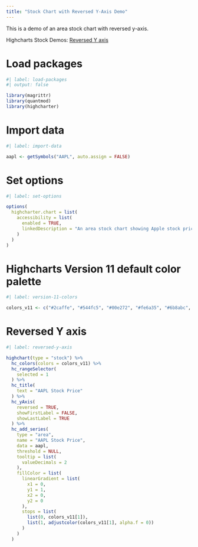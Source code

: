 ```yaml
---
title: "Stock Chart with Reversed Y-Axis Demo"
---
```


This is a demo of an area stock chart with reversed y-axis.

Highcharts Stock Demos: [Reversed Y axis](https://www.highcharts.com/demo/stock/yaxis-reversed)

# Load packages

```r
#| label: load-packages
#| output: false

library(magrittr)
library(quantmod)
library(highcharter)
```

# Import data

```r
#| label: import-data

aapl <- getSymbols("AAPL", auto.assign = FALSE)
```

# Set options

```r
#| label: set-options

options(
  highcharter.chart = list(
    accessibility = list(
      enabled = TRUE,
      linkedDescription = "An area stock chart showing Apple stock price. The chart has a reversed y-axis."
    )
  )
)
```

# Highcharts Version 11 default color palette

```r
#| label: version-11-colors

colors_v11 <- c("#2caffe", "#544fc5", "#00e272", "#fe6a35", "#6b8abc", "#d568fb", "#2ee0ca", "#fa4b42", "#feb56a", "#91e8e1")
```

# Reversed Y axis

```r
#| label: reversed-y-axis

highchart(type = "stock") %>% 
  hc_colors(colors = colors_v11) %>% 
  hc_rangeSelector(
    selected = 1
  ) %>% 
  hc_title(
    text = "AAPL Stock Price"
  ) %>% 
  hc_yAxis(
    reversed = TRUE,
    showFirstLabel = FALSE,
    showLastLabel = TRUE
  ) %>% 
  hc_add_series(
    type = "area",
    name = "AAPL Stock Price",
    data = aapl,
    threshold = NULL,
    tooltip = list(
      valueDecimals = 2
    ),
    fillColor = list(
      linearGradient = list(
        x1 = 0,
        y1 = 1,
        x2 = 0,
        y2 = 0
      ),
      stops = list(
        list(0, colors_v11[1]),
        list(1, adjustcolor(colors_v11[1], alpha.f = 0))
      )
    )
  )
```
